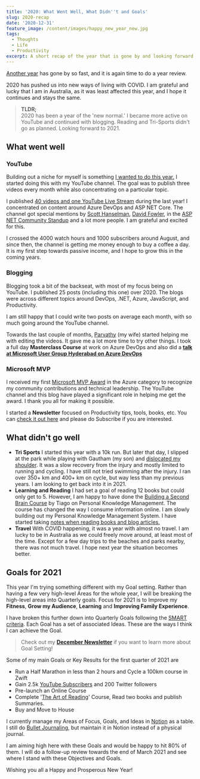 ```yaml
---
title: '2020: What Went Well, What Didn''t and Goals'
slug: 2020-recap
date: '2020-12-31'
feature_image: /content/images/happy_new_year_new.jpg
tags:
  - Thoughts
  - Life
  - Productivity
excerpt: A short recap of the year that is gone by and looking forward!
---
```

[Another year](/blog/2019-recap/) has gone by so fast, and it is again time to do a year review.

2020 has pushed us into new ways of living with COVID. I am grateful and lucky that I am in Australia, as it was least affected this year, and I hope it continues and stays the same.

> **TLDR;**  
> 2020 has been a year of the 'new normal.' I became more active on YouTube and continued with blogging. Reading and Tri-Sports didn't go as planned. Looking forward to 2021.

## What went well

### YouTube

Building out a niche for myself is something [I wanted to do this year.](/blog/2019-recap/#goals-for-2020) I started doing this with my YouTube channel. The goal was to publish three videos every month while also concentrating on a particular topic.

I published [40 videos and one YouTube Live Stream](https://www.youtube.com/c/RahulNath/videos) during the last year! I concentrated on content around Azure DevOps and ASP NET Core. The channel got special mentions by [Scott Hanselman](https://twitter.com/ToughToWatch/status/1320988054421725185?s=20), [David Fowler](https://twitter.com/davidfowl/status/1321086106742317059?s=20), in the [ASP NET Community Standup](https://twitter.com/rahulpnath/status/1306356354521600000) and a lot more people. I am grateful and excited for this.

I crossed the 4000 watch hours and 1000 subscribers around August, and since then, the channel is getting me money enough to buy a coffee a day. It is my first step towards passive income, and I hope to grow this in the coming years.

<ImageCard src="/content/images/coffee_campos.jpg" alt="Campos Coffee" />

### Blogging

Blogging took a bit of the backseat, with most of my focus being on YouTube. I published 25 posts (including this one) over 2020. The blogs were across different topics around DevOps, .NET, Azure, JavaScript, and Productivity.

I am still happy that I could write two posts on average each month, with so much going around the YouTube channel.

Towards the last couple of months, [Parvathy](https://www.facebook.com/parvathy.panicker) (my wife) started helping me with editing the videos. It gave me a lot more time to try other things. I took a full day **Masterclass Course** at work on Azure DevOps and also did a [**talk at Microsoft User Group Hyderabad on Azure DevOps**](https://www.eventbrite.com/e/mugh-azure-devops-day-2020-tickets-132647368851#)

### Microsoft MVP

I received my first [Microsoft MVP Award](https://mvp.microsoft.com/) in the Azure category to recognize my community contributions and technical leadership. The YouTube channel and this blog have played a significant role in helping me get the award. I thank you all for making it possible.

<ImageCard src="/content/images/microsoft_mvp_azure_2020.jpg" alt="Microsoft MVP Azure 2020 - Rahul Nath" />

I started a **Newsletter** focused on Productivity tips, tools, books, etc. You can [check it out here](https://rahulpnath.substack.com/) and please do Subscribe if you are interested.

## What didn't go well

-   **Tri Sports** I started this year with a 10k run. But later that day, I slipped at the park while playing with Gautham (my son) and [dislocated my shoulder](https://www.instagram.com/p/B6xdJvXDbyH/?utm_source=ig_web_copy_link). It was a slow recovery from the injury and mostly limited to running and cycling. I have still not tried swimming after the injury. I ran over 350+ km and 400+ km on cycle, but way less than my previous years. I am looking to get back into it in 2021.
-   **Learning and Reading** I had set a goal of reading 12 books but could only get to 5. However, I am happy to have done the [Building a Second Brain Course](https://www.buildingasecondbrain.com/) by Tiago on Personal Knowledge Management. The course has changed the way I consume information online. I am slowly building out my Personal Knowledge Management System. I have started taking [notes when reading books and blog articles.](/blog/why-i-chose-diigo/)
-   **Travel** With COVID happening, it was a year with almost no travel. I am lucky to be in Australia as we could freely move around, at least most of the time. Except for a few day trips to the beaches and parks nearby, there was not much travel. I hope next year the situation becomes better.

## Goals for 2021

This year I'm trying something different with my Goal setting. Rather than having a few very high-level Areas for the whole year, I will be breaking the high-level areas into Quarterly goals. Focus for 2021 is to Improve my **Fitness**, **Grow my Audience**, **Learning** and **Improving Family Experience**.

I have broken this further down into Quarterly Goals following the [SMART criteria](https://en.wikipedia.org/wiki/SMART_criteria). Each Goal has a set of associated Ideas. These are the ways I think I can achieve the Goal.

> Check out my [**December Newsletter**](https://rahulpnath.substack.com/p/december-newsletter) if you want to learn more about Goal Setting!

Some of my main Goals or Key Results for the first quarter of 2021 are

-   Run a Half Marathon in less than 2 hours and Cycle a 100km course in Zwift
-   Gain 2.5k [YouTube Subscribers](https://www.youtube.com/user/rahulnathp/?sub_confirmation=1) and 200 Twitter followers
-   Pre-launch an Online Course
-   Complete '[The Art of Reading](https://alexbooks.podia.com/the-art-of-reading)' Course, Read two books and publish Summaries.
-   Buy and Move to House

I currently manage my Areas of Focus, Goals, and Ideas in [Notion](http://notion.so/) as a table. I still do [Bullet Journaling](/blog/bullet-journaling/), but maintain it in Notion instead of a physical journal.

<ImageCard src="/content/images/q1_2021_goals.jpg" alt="Areas, SMART Goals, and Ideas on how to achieve them - All managed in Notion" />

I am aiming high here with these Goals and would be happy to hit 80% of them. I will do a follow-up review towards the end of March 2021 and see where I stand with these Objectives and Goals.

Wishing you all a Happy and Prosperous New Year!
